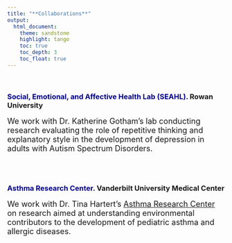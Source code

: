 ```yaml
---
title: "**Collaborations**"
output:
  html_document:
    theme: sandstone
    highlight: tango
    toc: true
    toc_depth: 3
    toc_float: true
---
```


<br>

### <span style="color: darkblue;">**Social, Emotional, and  Affective Health Lab (SEAHL).** </span> Rowan University
<font size="4"> 
We work with Dr. Katherine Gotham's lab conducting research evaluating the role of repetitive thinking and explanatory style in the development of depression in adults with Autism Spectrum Disorders. 
</font>

<br>
<br>

### <span style="color: darkblue;">**Asthma Research Center.** </span> Vanderbilt University Medical Center
<font size="4">
We work with Dr. Tina Hartert's [Asthma Research Center](https://www.vumc.org/aehr/welcome) on research aimed at understanding environmental contributors to the development of pediatric asthma and allergic diseases. 
</font> 
